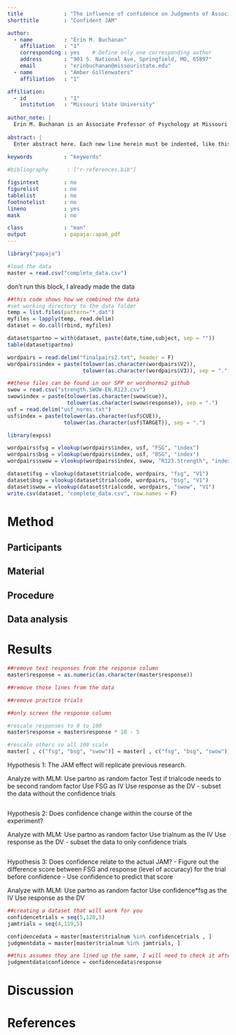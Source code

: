 ```yaml
---
title             : "The influence of confidence on Judgments of Associate Memory"
shorttitle        : "Confident JAM"

author: 
  - name          : "Erin M. Buchanan"
    affiliation   : "1"
    corresponding : yes    # Define only one corresponding author
    address       : "901 S. National Ave, Springfield, MO, 65897"
    email         : "erinbuchanan@missouristate.edu"
  - name          : "Amber Gillenwaters"
    affiliation   : "1"

affiliation:
  - id            : "1"
    institution   : "Missouri State University"
  
author_note: |
  Erin M. Buchanan is an Associate Professor of Psychology at Missouri State University, and Amber Gillenwaters is a masters degree candidate in Experimental Psychology at Missouri State University.
  
abstract: |
  Enter abstract here. Each new line herein must be indented, like this line.
  
keywords          : "keywords"

#bibliography      : ["r-references.bib"]

figsintext        : no
figurelist        : no
tablelist         : no
footnotelist      : no
lineno            : yes
mask              : no

class             : "man"
output            : papaja::apa6_pdf
---
```


```r
library("papaja")

#load the data
master = read.csv("complete_data.csv")
```

don't run this block, I already made the data
```r
##this code shows how we combined the data
#set working directory to the data folder
temp = list.files(pattern="*.dat")
myfiles = lapply(temp, read.delim)
dataset = do.call(rbind, myfiles)

dataset$partno = with(dataset, paste(date,time,subject, sep = ""))
table(dataset$partno)

wordpairs = read.delim("finalpairs2.txt", header = F)
wordpairs$index = paste(tolower(as.character(wordpairs$V2)),
                        tolower(as.character(wordpairs$V3)), sep = ".") 

##these files can be found in our SPP or wordnorms2 github
swow = read.csv("strength.SWOW-EN.R123.csv")
swow$index = paste(tolower(as.character(swow$cue)),
                   tolower(as.character(swow$response)), sep = ".")
usf = read.delim("usf_norms.txt")
usf$index = paste(tolower(as.character(usf$CUE)),
                  tolower(as.character(usf$TARGET)), sep = ".")

library(expss)

wordpairs$fsg = vlookup(wordpairs$index, usf, "FSG", "index")
wordpairs$bsg = vlookup(wordpairs$index, usf, "BSG", "index")
wordpairs$swow = vlookup(wordpairs$index, swow, "R123.Strength", "index")

dataset$fsg = vlookup(dataset$trialcode, wordpairs, "fsg", "V1")
dataset$bsg = vlookup(dataset$trialcode, wordpairs, "bsg", "V1")
dataset$swow = vlookup(dataset$trialcode, wordpairs, "swow", "V1")  
write.csv(dataset, "complete_data.csv", row.names = F)
```


# Method

## Participants

## Material

## Procedure

## Data analysis

# Results

```r
##remove text responses from the response column
master$response = as.numeric(as.character(master$response))

##remove those lines from the data

##remove practice trials

##only screen the response column

#rescale responses to 0 to 100
master$response = master$response * 10 - 5

#rescale others so all 100 scale
master[ , c("fsg", "bsg", "swow")] = master[ , c("fsg", "bsg", "swow")] * 100
```

Hypothesis 1: 
The JAM effect will replicate previous research.

Analyze with MLM:
Use partno as random factor
Test if trialcode needs to be second random factor
Use FSG as IV
Use response as the DV - subset the data without the confidence trials

```r

```

Hypothesis 2:
Does confidence change within the course of the experiment?

Analyze with MLM:
Use partno as random factor
Use trialnum as the IV
Use response as the DV - subset the data to only confidence trials

```r

```

Hypothesis 3:
Does confidence relate to the actual JAM? 
- Figure out the difference score between FSG and response (level of accuracy) for the trial before confidence 
- Use confidence to predict that score

Analyze with MLM:
Use partno as random factor
Use confidence*fsg as the IV
Use response as the DV 

```r
##creating a dataset that will work for you
confidencetrials = seq(5,120,5)
jamtrials = seq(4,119,5)

confidencedata = master[master$trialnum %in% confidencetrials , ]
judgmentdata = master[master$trialnum %in% jamtrials, ]

##this assumes they are lined up the same, I will need to check it after data screening
judgmentdata$confidence = confidencedata$response

```


# Discussion


\newpage

# References

\begingroup
\setlength{\parindent}{-0.5in}
\setlength{\leftskip}{0.5in}

<div id = "refs"></div>
\endgroup

